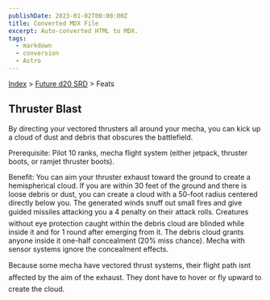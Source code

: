 ```yaml
---
publishDate: 2023-01-02T00:00:00Z
title: Converted MDX File
excerpt: Auto-converted HTML to MDX.
tags:
  - markdown
  - conversion
  - Astro
---
```


[Index](-index) > [Future d20 SRD](future-d20-srd-index) > Feats

## Thruster Blast

By directing your vectored thrusters all around your mecha, you can kick up a cloud of dust and debris that obscures the battlefield.

Prerequisite: Pilot 10 ranks, mecha flight system (either jetpack, thruster boots, or ramjet thruster boots).

Benefit: You can aim your thruster exhaust toward the ground to create a hemispherical cloud. If you are within 30 feet of the ground and there is loose debris or dust, you can create a cloud with a 50-foot radius centered directly below you. The generated winds snuff out small fires and give guided missiles attacking you a 4 penalty on their attack rolls. Creatures without eye protection caught within the debris cloud are blinded while inside it and for 1 round after emerging from it. The debris cloud grants anyone inside it one-half concealment (20% miss chance). Mecha with sensor systems ignore the concealment effects.

Because some mecha have vectored thrust systems, their flight path isnt affected by the aim of the exhaust. They dont have to hover or fly upward to create the cloud.
